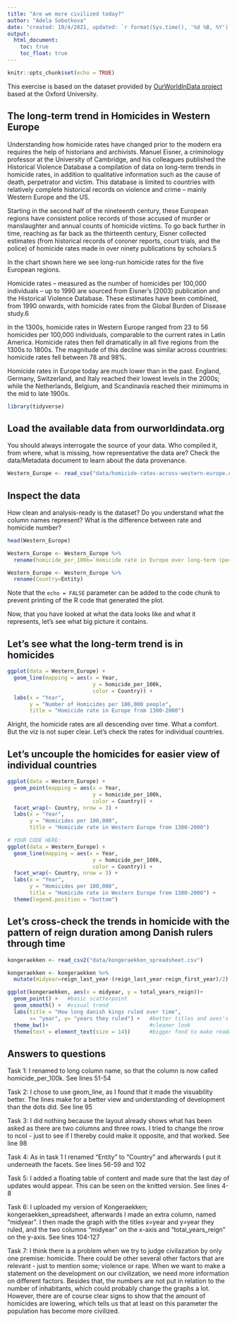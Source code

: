 ```yaml
---
title: "Are we more civilized today?"
author: "Adela Sobotkova"
date: "created: 10/4/2021, updated: `r format(Sys.time(), '%d %B, %Y')`"
output: 
  html_document:
    toc: true
    toc_float: true
---
```


```r
knitr::opts_chunk$set(echo = TRUE)
```
This exercise is based on the dataset provided by [OurWorldInData project](https://ourworldindata.org/homicides) based at the Oxford University.

## The long-term trend in Homicides in Western Europe

Understanding how homicide rates have changed prior to the modern era requires the help of historians and archivists. Manuel Eisner, a criminology professor at the University of Cambridge, and his colleagues published the Historical Violence Database \href{https://cjrc.osu.edu/research/interdisciplinary/hvd}: a compilation of data on long-term trends in homicide rates, in addition to qualitative information such as the cause of death, perpetrator and victim. This database is limited to countries with relatively complete historical records on violence and crime – mainly Western Europe and the US.

Starting in the second half of the nineteenth century, these European regions have consistent police records of those accused of murder or manslaughter and annual counts of homicide victims. To go back further in time, reaching as far back as the thirteenth century, Eisner collected estimates (from historical records of coroner reports, court trials, and the police) of homicide rates made in over ninety publications by scholars.5

In the chart shown here we see long-run homicide rates for the five European regions.

Homicide rates – measured as the number of homicides per 100,000 individuals – up to 1990 are sourced from Eisner’s (2003) publication and the Historical Violence Database. These estimates have been combined, from 1990 onwards, with homicide rates from the Global Burden of Disease study.6

In the 1300s, homicide rates in Western Europe ranged from 23 to 56 homicides per 100,000 individuals, comparable to the current rates in Latin America. Homicide rates then fell dramatically in all five regions from the 1300s to 1800s. The magnitude of this decline was similar across countries: homicide rates fell between 78 and 98%.

Homicide rates in Europe today are much lower than in the past. England, Germany, Switzerland, and Italy reached their lowest levels in the 2000s; while the Netherlands, Belgium, and Scandinavia reached their minimums in the mid to late 1900s.

```r
library(tidyverse)
```

## Load the available data from ourworldindata.org

You should always interrogate the source of your data. Who compiled it, from where, what is missing, how representative the data are? Check the data/Metadata document to learn about the data provenance.

```r
Western_Europe <- read_csv("data/homicide-rates-across-western-europe.csv")
```

## Inspect the data

How clean and analysis-ready is the dataset? Do you understand what the column names represent? What is the difference between rate and homicide number?

```r
head(Western_Europe)
```



```r
Western_Europe <- Western_Europe %>% 
  rename(homicide_per_100k=`Homicide rate in Europe over long-term (per 100,000) (homicides per 100,000 people)`)
```

```r
Western_Europe <- Western_Europe %>% 
  rename(Country=Entity)
```


Note that the `echo = FALSE` parameter can be added to the code chunk to prevent printing of the R code that generated the plot.

Now, that you have looked at what the data looks like and what it represents, let's see what big picture it contains.

## Let's see what the long-term trend is in homicides
```r
ggplot(data = Western_Europe) + 
  geom_line(mapping = aes(x = Year, 
                           y = homicide_per_100k, 
                           color = Country)) +
  labs(x = "Year",
       y = "Number of Homicides per 100,000 people",
       title = "Homicide rate in Europe from 1300-2000")
```
Alright, the homicide rates are all descending over time. What a comfort. But the viz is not super clear. Let's check the rates for individual countries.

## Let's uncouple the homicides for easier view of individual countries

```r
ggplot(data = Western_Europe) + 
  geom_point(mapping = aes(x = Year, 
                           y = homicide_per_100k, 
                           color = Country)) +
  facet_wrap(~ Country, nrow = 3) +
  labs(x = "Year",
       y = "Homicides per 100,000",
       title = "Homicide rate in Western Europe from 1300-2000")

```

```r
# YOUR CODE HERE:
ggplot(data = Western_Europe) + 
  geom_line(mapping = aes(x = Year, 
                           y = homicide_per_100k, 
                           color = Country)) +
  facet_wrap(~ Country, nrow = 3) +
  labs(x = "Year",
       y = "Homicides per 100,000",
       title = "Homicide rate in Western Europe from 1300-2000") +
  theme(legend.position = "bottom")
```
## Let's cross-check the trends in homicide with the pattern of reign duration among Danish rulers through time

```r
kongeraekken <- read_csv2("data/kongeraekken_spreadsheet.csv")
```





```r
kongeraekken <- kongeraekken %>% 
  mutate(midyear=reign_last_year-(reign_last_year-reign_first_year)/2)
```

```r
ggplot(kongeraekken, aes(x = midyear, y = total_years_reign))+
  geom_point() +   #basic scatterpoint
  geom_smooth() +  #visual trend
  labs(title = "How long danish kings ruled over time",
       x= "year", y= "years they ruled") +   #better titles and axes's labels
  theme_bw()+                                #cleaner look
  theme(text = element_text(size = 14))      #bigger fond to make readable
```

## Answers to questions

Task 1: 
I renamed to long column name, so that the column is now called homicide_per_100k. See lines 51-54

Task 2: 
I chose to use geom_line, as I found that it made the visuability better. The lines make for a better view and understanding of development than the dots did. See line 95

Task 3: 
I did nothing because the layout already shows what has been asked as there are two columns and three rows. I tried to change the nrow to ncol - just to see if I thereby could make it opposite, and that worked. See line 98

Task 4: 
As in task 1 I renamed "Entity" to "Country" and afterwards I put it underneath the facets. See lines 56-59 and 102

Task 5: 
I added a floating table of content and made sure that the last day of updates would appear. This can be seen on the knitted version. See lines 4-8

Task 6: 
I uploaded my version of Kongeraekken; kongeraekken_spreadsheet, afterwards I made an extra column, named "midyear". I then made the graph with the titles x=year and y=year they ruled, and the two columns "midyear" on the x-axis and "total_years_reign" on the y-axis. See lines 104-127

Task 7: 
I think there is a problem when we try to judge civilazation by only one premise: homicide. There could be other several other factors that are relevant - just to mention some; violence or rape. When we want to make a statement on the development on our civilization, we need more information on different factors. Besides that, the numbers are not put in relation to the number of inhabitants, which could probably change the graphs a lot. However, there are of course clear signs to show that the amount of homicides are lowering, which tells us that at least on this parameter the population has become more civilized.




